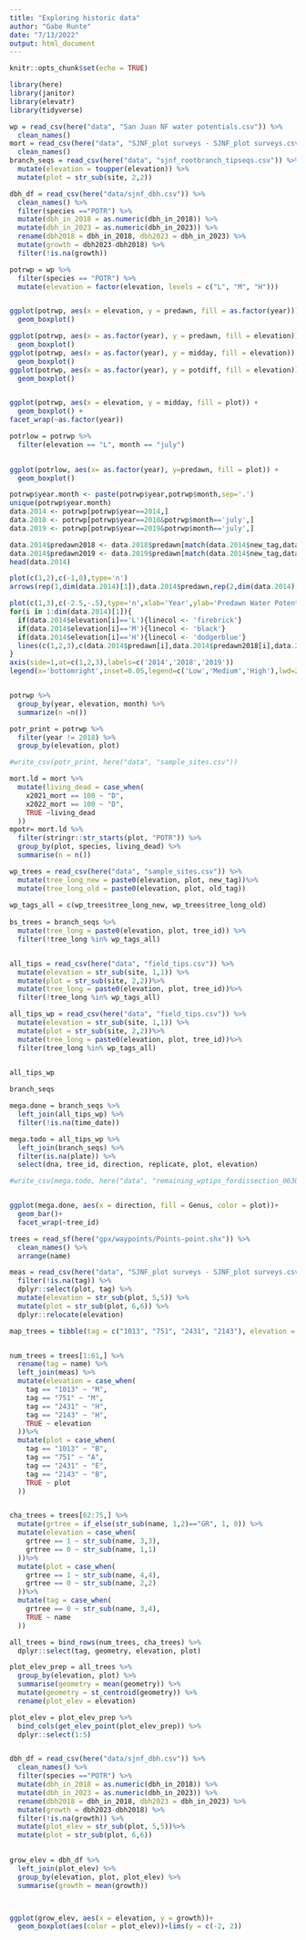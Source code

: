 ```yaml
---
title: "Exploring historic data"
author: "Gabe Runte"
date: "7/13/2022"
output: html_document
---
```


```r
knitr::opts_chunk$set(echo = TRUE)

library(here)
library(janitor)
library(elevatr)
library(tidyverse)
```


```r
wp = read_csv(here("data", "San Juan NF water potentials.csv")) %>% 
  clean_names()
mort = read_csv(here("data", "SJNF_plot surveys - SJNF_plot surveys.csv"))%>% 
  clean_names()
branch_seqs = read_csv(here("data", "sjnf_rootbranch_tipseqs.csv")) %>% 
  mutate(elevation = toupper(elevation)) %>% 
  mutate(plot = str_sub(site, 2,2))

dbh_df = read_csv(here("data/sjnf_dbh.csv")) %>% 
  clean_names() %>% 
  filter(species =="POTR") %>% 
  mutate(dbh_in_2018 = as.numeric(dbh_in_2018)) %>% 
  mutate(dbh_in_2023 = as.numeric(dbh_in_2023)) %>% 
  rename(dbh2018 = dbh_in_2018, dbh2023 = dbh_in_2023) %>% 
  mutate(growth = dbh2023-dbh2018) %>% 
  filter(!is.na(growth))
```

```r
potrwp = wp %>% 
  filter(species == "POTR") %>% 
  mutate(elevation = factor(elevation, levels = c("L", "M", "H")))


ggplot(potrwp, aes(x = elevation, y = predawn, fill = as.factor(year))) + 
  geom_boxplot()

ggplot(potrwp, aes(x = as.factor(year), y = predawn, fill = elevation)) + 
  geom_boxplot() 
ggplot(potrwp, aes(x = as.factor(year), y = midday, fill = elevation)) + 
  geom_boxplot() 
ggplot(potrwp, aes(x = as.factor(year), y = potdiff, fill = elevation)) + 
  geom_boxplot() 


ggplot(potrwp, aes(x = elevation, y = midday, fill = plot)) + 
  geom_boxplot() +
facet_wrap(~as.factor(year))

potrlow = potrwp %>% 
  filter(elevation == "L", month == "july")
  

ggplot(potrlow, aes(x= as.factor(year), y=predawn, fill = plot)) +
  geom_boxplot()
```
 
 
```r
potrwp$year.month <- paste(potrwp$year,potrwp$month,sep='.')
unique(potrwp$year.month)
data.2014 <- potrwp[potrwp$year==2014,]
data.2018 <- potrwp[potrwp$year==2018&potrwp$month=='july',]
data.2019 <- potrwp[potrwp$year==2019&potrwp$month=='july',]

data.2014$predawn2018 <- data.2018$predawn[match(data.2014$new_tag,data.2018$new_tag)]
data.2014$predawn2019 <- data.2019$predawn[match(data.2014$new_tag,data.2019$new_tag)]
head(data.2014)

plot(c(1,2),c(-1,0),type='n')
arrows(rep(1,dim(data.2014)[1]),data.2014$predawn,rep(2,dim(data.2014)[1]),data.2014$predawn2019,code=0,lwd=2,col=c('firebrick','black','dodgerblue')[data.2014$elevation])

plot(c(1,3),c(-2.5,-.5),type='n',xlab='Year',ylab='Predawn Water Potential',xaxt='n',las=1)
for(i in 1:dim(data.2014)[1]){
  if(data.2014$elevation[i]=='L'){linecol <- 'firebrick'}
  if(data.2014$elevation[i]=='M'){linecol <- 'black'}
  if(data.2014$elevation[i]=='H'){linecol <- 'dodgerblue'}
  lines(c(1,2,3),c(data.2014$predawn[i],data.2014$predawn2018[i],data.2014$predawn2019[i]),col=linecol,lwd=2)
}
axis(side=1,at=c(1,2,3),labels=c('2014','2018','2019'))
legend(x='bottomright',inset=0.05,legend=c('Low','Medium','High'),lwd=2,col=c('firebrick','black','dodgerblue'))


potrwp %>% 
  group_by(year, elevation, month) %>% 
  summarize(n =n())

```
 
```r

potr_print = potrwp %>% 
  filter(year != 2018) %>% 
  group_by(elevation, plot) 

#write_csv(potr_print, here("data", "sample_sites.csv"))


```

```r

mort.ld = mort %>% 
  mutate(living_dead = case_when(
    x2021_mort == 100 ~ "D", 
    x2022_mort == 100 ~ "D", 
    TRUE ~living_dead
  ))
mpotr= mort.ld %>% 
  filter(stringr::str_starts(plot, "POTR")) %>% 
  group_by(plot, species, living_dead) %>% 
  summarise(n = n())


```
 
```r
wp_trees = read_csv(here("data", "sample_sites.csv")) %>% 
  mutate(tree_long_new = paste0(elevation, plot, new_tag))%>% 
  mutate(tree_long_old = paste0(elevation, plot, old_tag))
  
wp_tags_all = c(wp_trees$tree_long_new, wp_trees$tree_long_old)
  
bs_trees = branch_seqs %>% 
  mutate(tree_long = paste0(elevation, plot, tree_id)) %>% 
  filter(!tree_long %in% wp_tags_all)


all_tips = read_csv(here("data", "field_tips.csv")) %>% 
  mutate(elevation = str_sub(site, 1,1)) %>% 
  mutate(plot = str_sub(site, 2,2))%>% 
  mutate(tree_long = paste0(elevation, plot, tree_id))%>% 
  filter(!tree_long %in% wp_tags_all)

all_tips_wp = read_csv(here("data", "field_tips.csv")) %>% 
  mutate(elevation = str_sub(site, 1,1)) %>% 
  mutate(plot = str_sub(site, 2,2))%>% 
  mutate(tree_long = paste0(elevation, plot, tree_id))%>% 
  filter(tree_long %in% wp_tags_all)
  
```
 
 
```r
all_tips_wp

branch_seqs

mega.done = branch_seqs %>% 
  left_join(all_tips_wp) %>% 
  filter(!is.na(time_date))

mega.todo = all_tips_wp %>% 
  left_join(branch_seqs) %>% 
  filter(is.na(plate)) %>% 
  select(dna, tree_id, direction, replicate, plot, elevation)

#write_csv(mega.todo, here("data", "remaining_wptips_fordissection_06302023.csv"))


ggplot(mega.done, aes(x = direction, fill = Genus, color = plot))+
  geom_bar()+
  facet_wrap(~tree_id)
```
 
 
```r
trees = read_sf(here("gpx/waypoints/Points-point.shx")) %>% 
  clean_names() %>% 
  arrange(name)

meas = read_csv(here("data", "SJNF_plot surveys - SJNF_plot surveys.csv")) %>% 
  filter(!is.na(tag)) %>% 
  dplyr::select(plot, tag) %>% 
  mutate(elevation = str_sub(plot, 5,5)) %>% 
  mutate(plot = str_sub(plot, 6,6)) %>% 
  dplyr::relocate(elevation)

map_trees = tibble(tag = c("1013", "751", "2431", "2143"), elevation = c("M", "M", "H", "H"), plot = c("B", "A", "E", "B")) #gabe checked using google earth


num_trees = trees[1:61,] %>% 
  rename(tag = name) %>% 
  left_join(meas) %>% 
  mutate(elevation = case_when(
    tag == "1013" ~ "M", 
    tag == "751" ~ "M", 
    tag == "2431" ~ "H", 
    tag == "2143" ~ "H", 
    TRUE ~ elevation
  ))%>% 
  mutate(plot = case_when(
    tag == "1013" ~ "B", 
    tag == "751" ~ "A", 
    tag == "2431" ~ "E", 
    tag == "2143" ~ "B", 
    TRUE ~ plot
  ))


cha_trees = trees[62:75,] %>% 
  mutate(grtree = if_else(str_sub(name, 1,2)=="GR", 1, 0)) %>% 
  mutate(elevation = case_when(
    grtree == 1 ~ str_sub(name, 3,3),
    grtree == 0 ~ str_sub(name, 1,1)
  ))%>% 
  mutate(plot = case_when(
    grtree == 1 ~ str_sub(name, 4,4),
    grtree == 0 ~ str_sub(name, 2,2)
  ))%>% 
  mutate(tag = case_when(
    grtree == 0 ~ str_sub(name, 3,4), 
    TRUE ~ name
  ))

all_trees = bind_rows(num_trees, cha_trees) %>% 
  dplyr::select(tag, geometry, elevation, plot)

plot_elev_prep = all_trees %>% 
  group_by(elevation, plot) %>% 
  summarise(geometry = mean(geometry)) %>% 
  mutate(geometry = st_centroid(geometry)) %>% 
  rename(plot_elev = elevation) 

plot_elev = plot_elev_prep %>% 
  bind_cols(get_elev_point(plot_elev_prep)) %>% 
  dplyr::select(1:5)


dbh_df = read_csv(here("data/sjnf_dbh.csv")) %>% 
  clean_names() %>% 
  filter(species =="POTR") %>% 
  mutate(dbh_in_2018 = as.numeric(dbh_in_2018)) %>% 
  mutate(dbh_in_2023 = as.numeric(dbh_in_2023)) %>% 
  rename(dbh2018 = dbh_in_2018, dbh2023 = dbh_in_2023) %>% 
  mutate(growth = dbh2023-dbh2018) %>% 
  filter(!is.na(growth)) %>% 
  mutate(plot_elev = str_sub(plot, 5,5))%>% 
  mutate(plot = str_sub(plot, 6,6))
  

grow_elev = dbh_df %>% 
  left_join(plot_elev) %>% 
  group_by(elevation, plot, plot_elev) %>% 
  summarise(growth = mean(growth))



ggplot(grow_elev, aes(x = elevation, y = growth))+
  geom_boxplot(aes(color = plot_elev))+lims(y = c(-2, 2))
```
 
 
 
 
 
 
 
 
 

